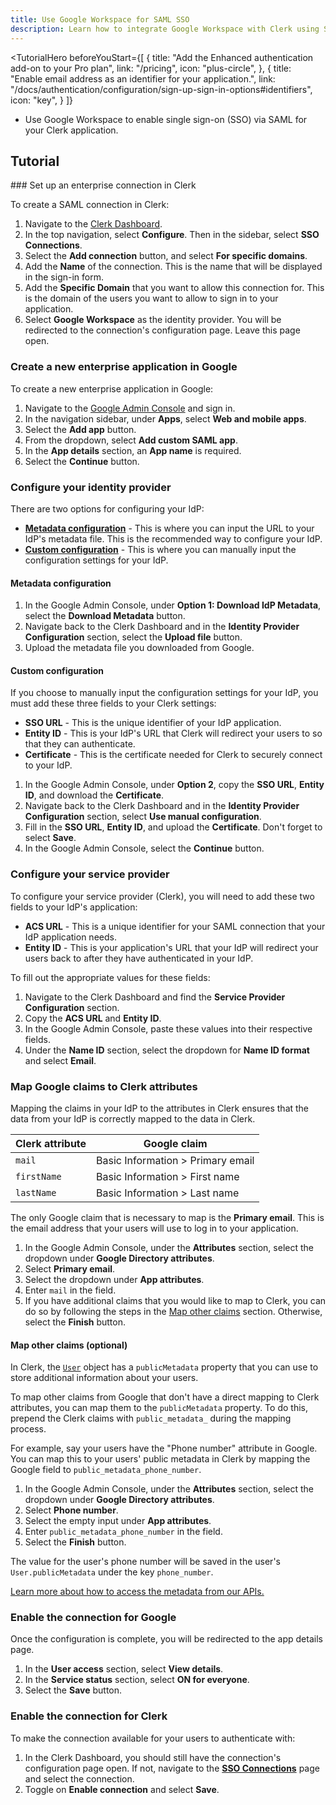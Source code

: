 ```yaml
---
title: Use Google Workspace for SAML SSO
description: Learn how to integrate Google Workspace with Clerk using SAML SSO.
---
```


<TutorialHero
  beforeYouStart={[
    {
      title: "Add the Enhanced authentication add-on to your Pro plan",
      link: "/pricing",
      icon: "plus-circle",
    },
    {
      title: "Enable email address as an identifier for your application.",
      link: "/docs/authentication/configuration/sign-up-sign-in-options#identifiers",
      icon: "key",
    }
  ]}
>
  - Use Google Workspace to enable single sign-on (SSO) via SAML for your Clerk application.
</TutorialHero>

## Tutorial

<Steps>
  ### Set up an enterprise connection in Clerk

  To create a SAML connection in Clerk:

  1. Navigate to the [Clerk Dashboard](https://dashboard.clerk.com/last-active?path=user-authentication/sso-connections).
  1. In the top navigation, select **Configure**. Then in the sidebar, select **SSO Connections**.
  1. Select the **Add connection** button, and select **For specific domains**.
  1. Add the **Name** of the connection. This is the name that will be displayed in the sign-in form.
  1. Add the **Specific Domain** that you want to allow this connection for. This is the domain of the users you want to allow to sign in to your application.
  1. Select **Google Workspace** as the identity provider. You will be redirected to the connection's configuration page. Leave this page open.

  ### Create a new enterprise application in Google

  To create a new enterprise application in Google:

  1. Navigate to the [Google Admin Console](https://admin.google.com/) and sign in.
  1. In the navigation sidebar, under **Apps**, select **Web and mobile apps**.
  1. Select the **Add app** button.
  1. From the dropdown, select **Add custom SAML app**.
  1. In the **App details** section, an **App name** is required.
  1. Select the **Continue** button.

  ### Configure your identity provider

  There are two options for configuring your IdP:

  - [**Metadata configuration**](#metadata-configuration) - This is where you can input the URL to your IdP's metadata file. This is the recommended way to configure your IdP.
  - [**Custom configuration**](#custom-configuration) - This is where you can manually input the configuration settings for your IdP.

  #### Metadata configuration

  1. In the Google Admin Console, under **Option 1: Download IdP Metadata**, select the **Download Metadata** button.
  1. Navigate back to the Clerk Dashboard and in the **Identity Provider Configuration** section, select the **Upload file** button.
  1. Upload the metadata file you downloaded from Google.

  #### Custom configuration

  If you choose to manually input the configuration settings for your IdP, you must add these three fields to your Clerk settings:

  - **SSO URL** - This is the unique identifier of your IdP application.
  - **Entity ID** - This is your IdP's URL that Clerk will redirect your users to so that they can authenticate.
  - **Certificate** - This is the certificate needed for Clerk to securely connect to your IdP.

  1. In the Google Admin Console, under **Option 2**, copy the **SSO URL**, **Entity ID**, and download the **Certificate**.
  1. Navigate back to the Clerk Dashboard and in the **Identity Provider Configuration** section, select **Use manual configuration**.
  1. Fill in the **SSO URL**, **Entity ID**, and upload the **Certificate**. Don't forget to select **Save**.
  1. In the Google Admin Console, select the **Continue** button.

  ### Configure your service provider

  To configure your service provider (Clerk), you will need to add these two fields to your IdP's application:

  - **ACS URL** - This is a unique identifier for your SAML connection that your IdP application needs.
  - **Entity ID** - This is your application's URL that your IdP will redirect your users back to after they have authenticated in your IdP.

  To fill out the appropriate values for these fields:

  1. Navigate to the Clerk Dashboard and find the **Service Provider Configuration** section.
  1. Copy the **ACS URL** and **Entity ID**.
  1. In the Google Admin Console, paste these values into their respective fields.
  1. Under the **Name ID** section, select the dropdown for **Name ID format** and select **Email**.

  ### Map Google claims to Clerk attributes

  Mapping the claims in your IdP to the attributes in Clerk ensures that the data from your IdP is correctly mapped to the data in Clerk.

  | Clerk attribute | Google claim |
  | - | - |
  | `mail` | Basic Information > Primary email |
  | `firstName` | Basic Information > First name |
  | `lastName` | Basic Information > Last name |

  The only Google claim that is necessary to map is the **Primary email**. This is the email address that your users will use to log in to your application.

  1. In the Google Admin Console, under the **Attributes** section, select the dropdown under **Google Directory attributes**.
  1. Select **Primary email**.
  1. Select the dropdown under **App attributes**.
  1. Enter `mail` in the field.
  1. If you have additional claims that you would like to map to Clerk, you can do so by following the steps in the [Map other claims](#map-other-claims-optional) section. Otherwise, select the **Finish** button.

  #### Map other claims (optional)

  In Clerk, the [`User`](/docs/users/overview#user-object) object has a `publicMetadata` property that you can use to store additional information about your users.

  To map other claims from Google that don't have a direct mapping to Clerk attributes, you can map them to the `publicMetadata` property. To do this, prepend the Clerk claims with `public_metadata_` during the mapping process.

  For example, say your users have the "Phone number" attribute in Google. You can map this to your users' public metadata in Clerk by mapping the Google field to `public_metadata_phone_number`.

  1. In the Google Admin Console, under the **Attributes** section, select the dropdown under **Google Directory attributes**.
  1. Select **Phone number**.
  1. Select the empty input under **App attributes**.
  1. Enter `public_metadata_phone_number` in the field.
  1. Select the **Finish** button.

  The value for the user's phone number will be saved in the user's `User.publicMetadata` under the key `phone_number`.

  [Learn more about how to access the metadata from our APIs.](/docs/users/metadata)

  ### Enable the connection for Google

  Once the configuration is complete, you will be redirected to the app details page.

  1. In the **User access** section, select **View details**.
  1. In the **Service status** section, select **ON for everyone**.
  1. Select the **Save** button.

  ### Enable the connection for Clerk

  To make the connection available for your users to authenticate with:

  1. In the Clerk Dashboard, you should still have the connection's configuration page open. If not, navigate to the [**SSO Connections**](https://dashboard.clerk.com/last-active?path=user-authentication/sso-connections) page and select the connection.
  1. Toggle on **Enable connection** and select **Save**.
</Steps>
